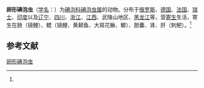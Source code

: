 {{Speciesbox
| name = 卵形碘泡虫
| status = 
| status_system = 
| image = 
| genus = Myxobolus
| species = oviformis
| authority = (Thelohan, 1892)<ref name='id9425'>{{cite web| url =http://www.bioinfo.cn/db05/BjdwSpecies.php?action=view&id=9425| title =卵形碘泡虫| work =《中国动物物种编目数据库》| publisher =中国科学院微生物研究所| author =中国科学院动物研究所| accessdate =2009-04-16| deadurl =yes| archiveurl =https://web.archive.org/web/20160305044431/http://www.bioinfo.cn/db05/BjdwSpecies.php?action=view&id=9425| archivedate =2016-03-05}}</ref>
}}

'''卵形碘泡虫'''（[[学名|学名]]：{{lang|la|''Myxobolus oviformis''}}）为[[碘泡科|碘泡科]][[碘泡虫属|碘泡虫属]]的动物。分布于[[俄罗斯|俄罗斯]]、[[德国|德国]]、[[法国|法国]]、[[瑞士|瑞士]]、[[印度|印度]]以及[[辽宁|辽宁]]、[[四川|四川]]、[[浙江|浙江]]、[[江西|江西]]、武陵山地区、[[黑龙江|黑龙江]]等，营[[寄生|寄生]]生活，寄生在肠（镜鲤）、鳃（镜鲤、黄颡鱼、大斑花鳅、鲫）、胆囊、肾、肝（刺鲃）。<ref name='id9425'/>

== 参考文献 ==
{{reflist}}

{{Wikispecies|Myxobolus oviformis}}

[[Category:碘泡虫属|卵形碘泡虫]]


{{Cnidarian-stub}}